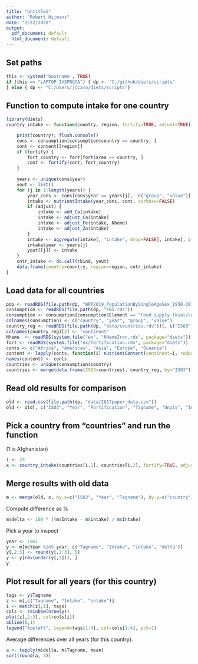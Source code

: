 ```yaml
---
title: "Untitled"
author: "Robert Hijmans"
date: "7/22/2020"
output:
  pdf_document: default
  html_document: default
---
```


## Set paths 
```r
this <- system('hostname', TRUE)
if (this == "LAPTOP-IVSPBGCA") { dp <- "C:/github/diets/scripts"
} else { dp <- "C:/Users/jccaro/diets/scripts"}
```

## Function to compute intake for one country

```r
library(diets)
country_intake <- function(country, region, fortify=TRUE, adjust=TRUE) {

	print(country); flush.console()
	cons <- consumption[consumption$country == country, ]
	cont <- content[[region]]
	if (fortify) {
		fort_country <- fort[fort$area == country, ]
		cont <- fortify(cont, fort_country)
	}
	
	years <- unique(cons$year)
	yout <- list()
	for (j in 1:length(years)) {
		year_cons <- cons[cons$year == years[j],  c("group", "value")]
		intake <- nutrientIntake(year_cons, cont, verbose=FALSE)
		if (adjust) {
			intake <- add_Ca(intake)
			intake <- adjust_Ca(intake)
			intake <- adjust_Fe(intake, Nheme)
			intake <- adjust_Zn(intake)
		}
		intake <- aggregate(intake[, "intake", drop=FALSE], intake[, c("tag", "unit", "desc")], sum, na.rm=TRUE)
		intake$year <- years[j]
		yout[[j]] <- intake
	}
	cntr_intake <- do.call(rbind, yout)
	data.frame(country=country, region=region, cntr_intake)		
}
```


##  Load data for all countries

```r
pop <- readRDS(file.path(dp, "WPP2019_PopulationBySingleAgeSex_1950-2019.rds"))
consumption <- readRDS(file.path(dp, "FBS.rds"))
consumption <- consumption[consumption$Element == "Food supply (kcal/capita/day)", c("ISO3", "Year", "Item", "Value")]
colnames(consumption) <- c("country", "year", "group", "value")
country_reg <- readRDS(file.path(dp, "data/countries.rds"))[, c("ISO3","CONTINENT")]
colnames(country_reg)[2] <- "continent"
Nheme  <- readRDS(system.file("ex", "NHemeIron.rds", package="diets"))
fort <- readRDS(system.file("ex/fortification.rds", package="diets"))
conts <- c("Africa", "Americas", "Asia", "Europe", "Oceania")
content <- lapply(conts, function(i) nutrientContent(continent=i, redpalmoil=0.5, orangesweetpot=0.2))
names(content) <- conts 
countries <- unique(consumption$country)
countries <- merge(data.frame(ISO3=countries), country_reg, by="ISO3")
```


## Read old results for comparison

```r
old <- read.csv(file.path(dp, "data/2017paper_data.csv"))
old <- old[, c("ISO3", "Year", "Fortification", "Tagname", "Units", "Intake")]
```

## Pick a country from "countries" and run the function
(1 is Afghanistan)

```r
i <- 29
x <- country_intake(countries[i,1], countries[i,2], fortify=TRUE, adjust=FALSE)
```

## Merge results with old data 
```r
m <- merge(old, x, by.x=c("ISO3", "Year", "Tagname"), by.y=c("country", "year", "tag"))
```

Compute difference as %

```r
m$delta <- 100 * ((m$Intake - m$intake) / m$Intake)
```

Pick a year to inspect
```r
year <- 1961 
y <- m[m$Year %in% year, c("Tagname", "Intake", "intake", "delta")]
y[,2:3] <- round(y[,2:3], 5)
y <- y[rev(order(y[,2])), ]
y
```


## Plot result for all years (for this country)

```r
tags <- y$Tagname
z <- m[,c("Tagname", "Intake", "intake")]
i <- match(z[,1], tags)
cols <- rainbow(nrow(y))
plot(z[,2:3], col=cols[i])
abline(0,1)
legend("topleft", legend=tags[1:4], col=cols[1:4], pch=1)
```


Average differences over all years (for this country).

```r
a <- tapply(m$delta, m$Tagname, mean)
sort(round(a, 3))
```


